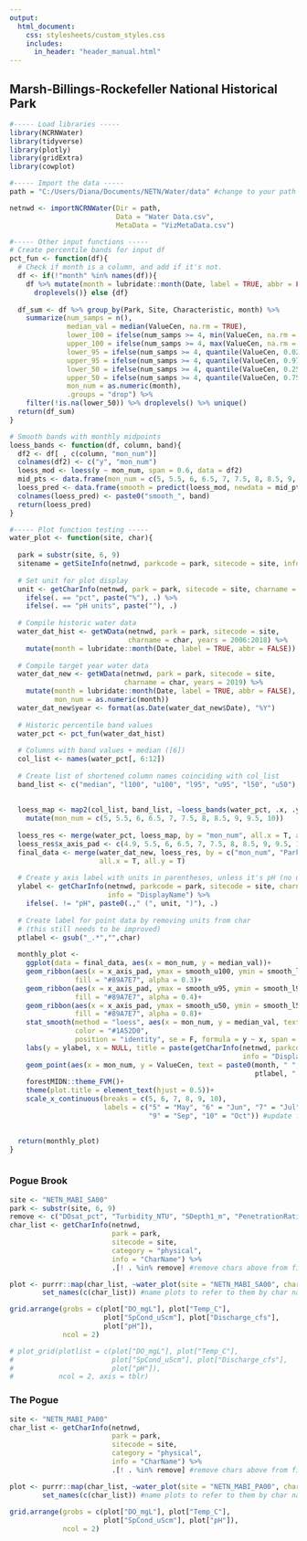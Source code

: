 ```yaml
---
output: 
  html_document:
    css: stylesheets/custom_styles.css
    includes: 
      in_header: "header_manual.html" 
---
```


## Marsh-Billings-Rockefeller National Historical Park {.tabset .tabset-fade .tabset-pills}

```r
#----- Load libraries -----
library(NCRNWater)
library(tidyverse)
library(plotly)
library(gridExtra)
library(cowplot)

#----- Import the data -----
path = "C:/Users/Diana/Documents/NETN/Water/data" #change to your path

netnwd <- importNCRNWater(Dir = path, 
                          Data = "Water Data.csv", 
                          MetaData = "VizMetaData.csv")

#----- Other input functions -----
# Create percentile bands for input df
pct_fun <- function(df){
  # Check if month is a column, and add if it's not.
  df <- if(!"month" %in% names(df)){
    df %>% mutate(month = lubridate::month(Date, label = TRUE, abbr = FALSE)) %>% 
      droplevels()} else {df}
  
  df_sum <- df %>% group_by(Park, Site, Characteristic, month) %>% 
    summarize(num_samps = n(),
              median_val = median(ValueCen, na.rm = TRUE),
              lower_100 = ifelse(num_samps >= 4, min(ValueCen, na.rm = T), NA),
              upper_100 = ifelse(num_samps >= 4, max(ValueCen, na.rm = T), NA),
              lower_95 = ifelse(num_samps >= 4, quantile(ValueCen, 0.025, na.rm = T), NA),
              upper_95 = ifelse(num_samps >= 4, quantile(ValueCen, 0.975, na.rm = T), NA),
              lower_50 = ifelse(num_samps >= 4, quantile(ValueCen, 0.25, na.rm = T), NA),
              upper_50 = ifelse(num_samps >= 4, quantile(ValueCen, 0.75, na.rm = T), NA),
              mon_num = as.numeric(month),
              .groups = "drop") %>% 
    filter(!is.na(lower_50)) %>% droplevels() %>% unique()
  return(df_sum)
}

# Smooth bands with monthly midpoints
loess_bands <- function(df, column, band){
  df2 <- df[ , c(column, "mon_num")]
  colnames(df2) <- c("y", "mon_num")
  loess_mod <- loess(y ~ mon_num, span = 0.6, data = df2)
  mid_pts <- data.frame(mon_num = c(5, 5.5, 6, 6.5, 7, 7.5, 8, 8.5, 9, 9.5, 10))
  loess_pred <- data.frame(smooth = predict(loess_mod, newdata = mid_pts))
  colnames(loess_pred) <- paste0("smooth_", band)
  return(loess_pred)
}

#----- Plot function testing -----
water_plot <- function(site, char){
  
  park = substr(site, 6, 9)
  sitename = getSiteInfo(netnwd, parkcode = park, sitecode = site, info = "SiteName")
  
  # Set unit for plot display
  unit <- getCharInfo(netnwd, park = park, sitecode = site, charname = char, info = "Units") %>% 
    ifelse(. == "pct", paste("%"), .) %>% 
    ifelse(. == "pH units", paste(""), .)
  
  # Compile historic water data
  water_dat_hist <- getWData(netnwd, park = park, sitecode = site, 
                             charname = char, years = 2006:2018) %>% 
    mutate(month = lubridate::month(Date, label = TRUE, abbr = FALSE)) 
  
  # Compile target year water data
  water_dat_new <- getWData(netnwd, park = park, sitecode = site,
                            charname = char, years = 2019) %>% 
    mutate(month = lubridate::month(Date, label = TRUE, abbr = FALSE),
           mon_num = as.numeric(month))
  water_dat_new$year <- format(as.Date(water_dat_new$Date), "%Y")
  
  # Historic percentile band values
  water_pct <- pct_fun(water_dat_hist) 
  
  # Columns with band values + median ([6])
  col_list <- names(water_pct[, 6:12])
  
  # Create list of shortened column names coinciding with col_list
  band_list <- c("median", "l100", "u100", "l95", "u95", "l50", "u50") 
  
  
  loess_map <- map2(col_list, band_list, ~loess_bands(water_pct, .x, .y)) %>% data.frame() %>% 
    mutate(mon_num = c(5, 5.5, 6, 6.5, 7, 7.5, 8, 8.5, 9, 9.5, 10))
  
  loess_res <- merge(water_pct, loess_map, by = "mon_num", all.x = T, all.y = T)
  loess_res$x_axis_pad <- c(4.9, 5.5, 6, 6.5, 7, 7.5, 8, 8.5, 9, 9.5, 10.1) # update for ACAD
  final_data <- merge(water_dat_new, loess_res, by = c("mon_num", "Park", "month", "Site", "Characteristic"), 
                      all.x = T, all.y = T)
  
  # Create y axis label with units in parentheses, unless it's pH (no units)
  ylabel <- getCharInfo(netnwd, parkcode = park, sitecode = site, charname = char,
                        info = "DisplayName") %>% 
    ifelse(. != "pH", paste0(.," (", unit, ")"), .)
  
  # Create label for point data by removing units from char 
  # (this still needs to be improved)
  ptlabel <- gsub("_.*","",char)
  
  monthly_plot <- 
    ggplot(data = final_data, aes(x = mon_num, y = median_val))+
    geom_ribbon(aes(x = x_axis_pad, ymax = smooth_u100, ymin = smooth_l100, text = "Historic range"), 
                fill = "#89A7E7", alpha = 0.3)+
    geom_ribbon(aes(x = x_axis_pad, ymax = smooth_u95, ymin = smooth_l95, text = "Historic 95% range"), 
                fill = "#89A7E7", alpha = 0.4)+
    geom_ribbon(aes(x = x_axis_pad, ymax = smooth_u50, ymin = smooth_l50, text = "Historic 50% range"), 
                fill = "#89A7E7", alpha = 0.8)+
    stat_smooth(method = "loess", aes(x = mon_num, y = median_val, text = "Historic median"), 
                color = "#1A52D0",
                position = "identity", se = F, formula = y ~ x, span = 0.6)+
    labs(y = ylabel, x = NULL, title = paste(getCharInfo(netnwd, parkcode = park, sitecode = site, charname = char,
                                                         info = "DisplayName"))) +  
    geom_point(aes(x = mon_num, y = ValueCen, text = paste0(month, " ", year, "<br>", 
                                                            ptlabel, ": ", round(ValueCen,1), " ", unit))) +
    forestMIDN::theme_FVM()+
    theme(plot.title = element_text(hjust = 0.5))+
    scale_x_continuous(breaks = c(5, 6, 7, 8, 9, 10), 
                       labels = c("5" = "May", "6" = "Jun", "7" = "Jul", "8" = "Aug", 
                                  "9" = "Sep", "10" = "Oct")) #update for ACAD

  
  return(monthly_plot)
}



```

### Pogue Brook

```r

site <- "NETN_MABI_SA00"
park <- substr(site, 6, 9)
remove <- c("DOsat_pct", "Turbidity_NTU", "SDepth1_m", "PenetrationRatio") #chars to remove from list
char_list <- getCharInfo(netnwd, 
                         park = park, 
                         sitecode = site, 
                         category = "physical", 
                         info = "CharName") %>% 
                         .[! . %in% remove] #remove chars above from final list

plot <- purrr::map(char_list, ~water_plot(site = "NETN_MABI_SA00", char = .)) %>%
        set_names(c(char_list)) #name plots to refer to them by char name

grid.arrange(grobs = c(plot["DO_mgL"], plot["Temp_C"],
                       plot["SpCond_uScm"], plot["Discharge_cfs"],
                       plot["pH"]),
             ncol = 2)

# plot_grid(plotlist = c(plot["DO_mgL"], plot["Temp_C"],
#                        plot["SpCond_uScm"], plot["Discharge_cfs"],
#                        plot["pH"]),
#           ncol = 2, axis = tblr)

```


### The Pogue
```r

site <- "NETN_MABI_PA00"
char_list <- getCharInfo(netnwd, 
                         park = park, 
                         sitecode = site, 
                         category = "physical", 
                         info = "CharName") %>% 
                         .[! . %in% remove] #remove chars above from final list

plot <- purrr::map(char_list, ~water_plot(site = "NETN_MABI_PA00", char = .)) %>%
        set_names(c(char_list)) #name plots to refer to them by char name
            
grid.arrange(grobs = c(plot["DO_mgL"], plot["Temp_C"],
                       plot["SpCond_uScm"], plot["pH"]), 
             ncol = 2)

```

## {-}